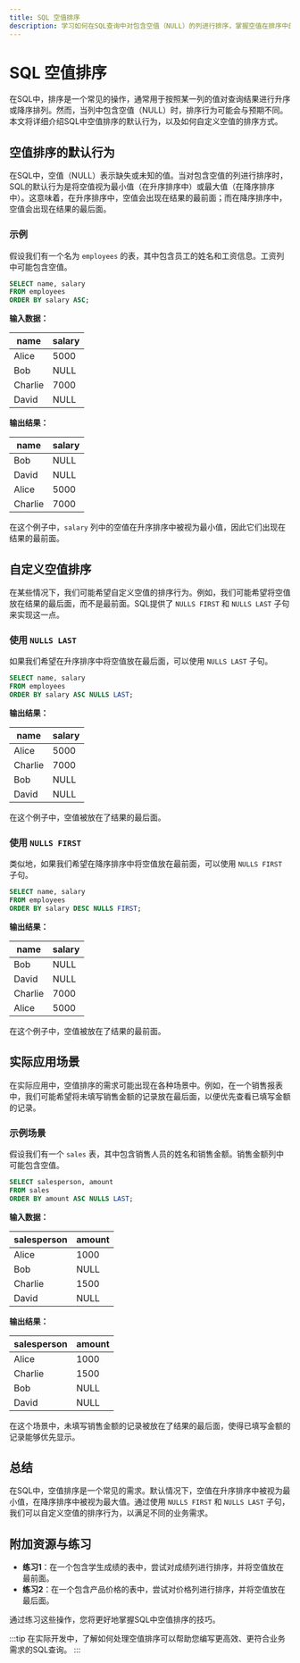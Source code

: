 ```yaml
---
title: SQL 空值排序
description: 学习如何在SQL查询中对包含空值（NULL）的列进行排序，掌握空值在排序中的默认行为以及如何自定义空值的排序方式。
---
```


# SQL 空值排序

在SQL中，排序是一个常见的操作，通常用于按照某一列的值对查询结果进行升序或降序排列。然而，当列中包含空值（NULL）时，排序行为可能会与预期不同。本文将详细介绍SQL中空值排序的默认行为，以及如何自定义空值的排序方式。

## 空值排序的默认行为

在SQL中，空值（NULL）表示缺失或未知的值。当对包含空值的列进行排序时，SQL的默认行为是将空值视为最小值（在升序排序中）或最大值（在降序排序中）。这意味着，在升序排序中，空值会出现在结果的最前面；而在降序排序中，空值会出现在结果的最后面。

### 示例

假设我们有一个名为 `employees` 的表，其中包含员工的姓名和工资信息。工资列中可能包含空值。

```sql
SELECT name, salary
FROM employees
ORDER BY salary ASC;
```

**输入数据：**

| name   | salary |
|--------|--------|
| Alice  | 5000   |
| Bob    | NULL   |
| Charlie| 7000   |
| David  | NULL   |

**输出结果：**

| name   | salary |
|--------|--------|
| Bob    | NULL   |
| David  | NULL   |
| Alice  | 5000   |
| Charlie| 7000   |

在这个例子中，`salary` 列中的空值在升序排序中被视为最小值，因此它们出现在结果的最前面。

## 自定义空值排序

在某些情况下，我们可能希望自定义空值的排序行为。例如，我们可能希望将空值放在结果的最后面，而不是最前面。SQL提供了 `NULLS FIRST` 和 `NULLS LAST` 子句来实现这一点。

### 使用 `NULLS LAST`

如果我们希望在升序排序中将空值放在最后面，可以使用 `NULLS LAST` 子句。

```sql
SELECT name, salary
FROM employees
ORDER BY salary ASC NULLS LAST;
```

**输出结果：**

| name   | salary |
|--------|--------|
| Alice  | 5000   |
| Charlie| 7000   |
| Bob    | NULL   |
| David  | NULL   |

在这个例子中，空值被放在了结果的最后面。

### 使用 `NULLS FIRST`

类似地，如果我们希望在降序排序中将空值放在最前面，可以使用 `NULLS FIRST` 子句。

```sql
SELECT name, salary
FROM employees
ORDER BY salary DESC NULLS FIRST;
```

**输出结果：**

| name   | salary |
|--------|--------|
| Bob    | NULL   |
| David  | NULL   |
| Charlie| 7000   |
| Alice  | 5000   |

在这个例子中，空值被放在了结果的最前面。

## 实际应用场景

在实际应用中，空值排序的需求可能出现在各种场景中。例如，在一个销售报表中，我们可能希望将未填写销售金额的记录放在最后面，以便优先查看已填写金额的记录。

### 示例场景

假设我们有一个 `sales` 表，其中包含销售人员的姓名和销售金额。销售金额列中可能包含空值。

```sql
SELECT salesperson, amount
FROM sales
ORDER BY amount ASC NULLS LAST;
```

**输入数据：**

| salesperson | amount |
|-------------|--------|
| Alice       | 1000   |
| Bob         | NULL   |
| Charlie     | 1500   |
| David       | NULL   |

**输出结果：**

| salesperson | amount |
|-------------|--------|
| Alice       | 1000   |
| Charlie     | 1500   |
| Bob         | NULL   |
| David       | NULL   |

在这个场景中，未填写销售金额的记录被放在了结果的最后面，使得已填写金额的记录能够优先显示。

## 总结

在SQL中，空值排序是一个常见的需求。默认情况下，空值在升序排序中被视为最小值，在降序排序中被视为最大值。通过使用 `NULLS FIRST` 和 `NULLS LAST` 子句，我们可以自定义空值的排序行为，以满足不同的业务需求。

## 附加资源与练习

- **练习1**：在一个包含学生成绩的表中，尝试对成绩列进行排序，并将空值放在最前面。
- **练习2**：在一个包含产品价格的表中，尝试对价格列进行排序，并将空值放在最后面。

通过练习这些操作，您将更好地掌握SQL中空值排序的技巧。

:::tip
在实际开发中，了解如何处理空值排序可以帮助您编写更高效、更符合业务需求的SQL查询。
:::